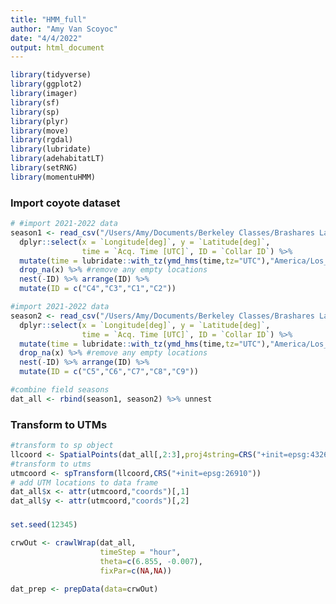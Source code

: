 ```yaml
---
title: "HMM_full"
author: "Amy Van Scoyoc"
date: "4/4/2022"
output: html_document
---
```


```r
library(tidyverse)
library(ggplot2)
library(imager)
library(sf)
library(sp)
library(plyr)
library(move)
library(rgdal)
library(lubridate)
library(adehabitatLT)
library(setRNG)
library(momentuHMM)
```

### Import coyote dataset
```r
# #import 2021-2022 data
season1 <- read_csv("/Users/Amy/Documents/Berkeley Classes/Brashares Lab/projects/coyote-movement/data/coyote_2020.11.08_2021.06.30.csv") %>%
  dplyr::select(x = `Longitude[deg]`, y = `Latitude[deg]`, 
                time = `Acq. Time [UTC]`, ID = `Collar ID`) %>%
  mutate(time = lubridate::with_tz(ymd_hms(time,tz="UTC"),"America/Los_Angeles")) %>% 
  drop_na(x) %>% #remove any empty locations
  nest(-ID) %>% arrange(ID) %>% 
  mutate(ID = c("C4","C3","C1","C2"))

#import 2021-2022 data
season2 <- read_csv("/Users/Amy/Documents/Berkeley Classes/Brashares Lab/projects/coyote-movement/data/coyote_2021.12.01_2022.03.04.csv") %>% 
  dplyr::select(x = `Longitude[deg]`, y = `Latitude[deg]`, 
                time = `Acq. Time [UTC]`, ID = `Collar ID`) %>% 
  mutate(time = lubridate::with_tz(ymd_hms(time,tz="UTC"),"America/Los_Angeles")) %>% 
  drop_na(x) %>% #remove any empty locations
  nest(-ID) %>% arrange(ID) %>% 
  mutate(ID = c("C5","C6","C7","C8","C9"))

#combine field seasons
dat_all <- rbind(season1, season2) %>% unnest
```

### Transform to UTMs
```r
#transform to sp object
llcoord <- SpatialPoints(dat_all[,2:3],proj4string=CRS("+init=epsg:4326"))
#transform to utms
utmcoord <- spTransform(llcoord,CRS("+init=epsg:26910"))
# add UTM locations to data frame
dat_all$x <- attr(utmcoord,"coords")[,1]
dat_all$y <- attr(utmcoord,"coords")[,2]
```

### 
```r
set.seed(12345)

crwOut <- crawlWrap(dat_all, 
                    timeStep = "hour", 
                    theta=c(6.855, -0.007), 
                    fixPar=c(NA,NA))

dat_prep <- prepData(data=crwOut)
```

